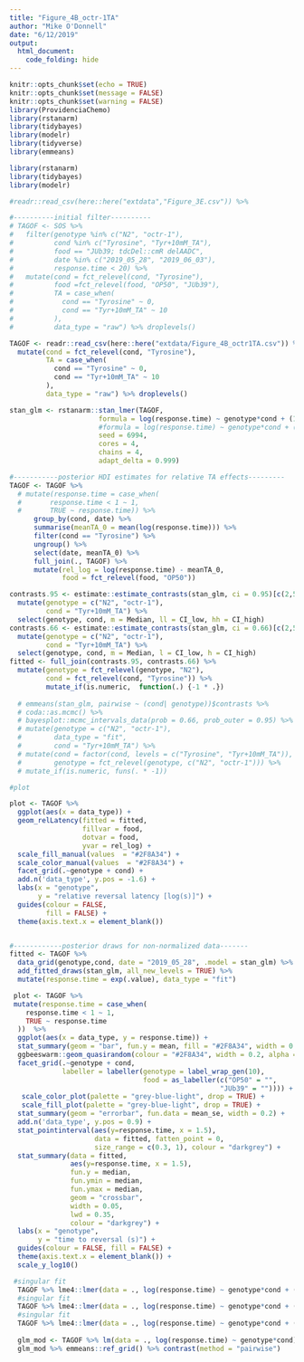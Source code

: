```yaml
---
title: "Figure_4B_octr-1TA"
author: "Mike O'Donnell"
date: "6/12/2019"
output: 
  html_document:
    code_folding: hide
---
```


```r
knitr::opts_chunk$set(echo = TRUE)
knitr::opts_chunk$set(message = FALSE)
knitr::opts_chunk$set(warning = FALSE)
library(ProvidenciaChemo)
library(rstanarm)
library(tidybayes)
library(modelr)
library(tidyverse)
library(emmeans)
```

```r
library(rstanarm)
library(tidybayes)
library(modelr)

#readr::read_csv(here::here("extdata","Figure_3E.csv")) %>%

#----------initial filter----------
# TAGOF <- SOS %>%
#   filter(genotype %in% c("N2", "octr-1"),
#          cond %in% c("Tyrosine", "Tyr+10mM_TA"),
#          food == "JUb39; tdcDel::cmR delAADC",
#          date %in% c("2019_05_28", "2019_06_03"),
#          response.time < 20) %>%
#   mutate(cond = fct_relevel(cond, "Tyrosine"),
#          food =fct_relevel(food, "OP50", "JUb39"),
#          TA = case_when(
#            cond == "Tyrosine" ~ 0,
#            cond == "Tyr+10mM_TA" ~ 10
#          ),
#          data_type = "raw") %>% droplevels()

TAGOF <- readr::read_csv(here::here("extdata/Figure_4B_octr1TA.csv")) %>%
  mutate(cond = fct_relevel(cond, "Tyrosine"),
         TA = case_when(
           cond == "Tyrosine" ~ 0,
           cond == "Tyr+10mM_TA" ~ 10
         ),
         data_type = "raw") %>% droplevels()

stan_glm <- rstanarm::stan_lmer(TAGOF, 
                      formula = log(response.time) ~ genotype*cond + (1 | date) + (1|plateID),
                      #formula = log(response.time) ~ genotype*cond + (1|plateID),
                      seed = 6994,
                      cores = 4, 
                      chains = 4,
                      adapt_delta = 0.999)

#-----------posterior HDI estimates for relative TA effects---------
TAGOF <- TAGOF %>% 
  # mutate(response.time = case_when(
  #       response.time < 1 ~ 1,
  #       TRUE ~ response.time)) %>%
      group_by(cond, date) %>%
      summarise(meanTA_0 = mean(log(response.time))) %>%
      filter(cond == "Tyrosine") %>%
      ungroup() %>%
      select(date, meanTA_0) %>%
      full_join(., TAGOF) %>%
      mutate(rel_log = log(response.time) - meanTA_0,
             food = fct_relevel(food, "OP50"))

contrasts.95 <- estimate::estimate_contrasts(stan_glm, ci = 0.95)[c(2,5),] %>%
  mutate(genotype = c("N2", "octr-1"),
         cond = "Tyr+10mM_TA") %>%
  select(genotype, cond, m = Median, ll = CI_low, hh = CI_high)
contrasts.66 <- estimate::estimate_contrasts(stan_glm, ci = 0.66)[c(2,5),] %>%
  mutate(genotype = c("N2", "octr-1"),
         cond = "Tyr+10mM_TA") %>%
  select(genotype, cond, m = Median, l = CI_low, h = CI_high)
fitted <- full_join(contrasts.95, contrasts.66) %>%
  mutate(genotype = fct_relevel(genotype, "N2"),
         cond = fct_relevel(cond, "Tyrosine")) %>%
         mutate_if(is.numeric,  function(.) {-1 * .})
  
  # emmeans(stan_glm, pairwise ~ (cond| genotype))$contrasts %>% 
  # coda::as.mcmc() %>% 
  # bayesplot::mcmc_intervals_data(prob = 0.66, prob_outer = 0.95) %>%
  # mutate(genotype = c("N2", "octr-1"),
  #        data_type = "fit",
  #        cond = "Tyr+10mM_TA") %>%
  # mutate(cond = factor(cond, levels = c("Tyrosine", "Tyr+10mM_TA")),
  #        genotype = fct_relevel(genotype, c("N2", "octr-1"))) %>% 
  # mutate_if(is.numeric, funs(. * -1))

#plot 

plot <- TAGOF %>%
  ggplot(aes(x = data_type)) +
  geom_relLatency(fitted = fitted,
                  fillvar = food,
                  dotvar = food,
                  yvar = rel_log) +
  scale_fill_manual(values  = "#2F8A34") +
  scale_color_manual(values  = "#2F8A34") +
  facet_grid(.~genotype + cond) +
  add.n('data_type', y.pos = -1.6) +
  labs(x = "genotype",
       y = "relative reversal latency [log(s)]") +
  guides(colour = FALSE,
         fill = FALSE) +
  theme(axis.text.x = element_blank())


#------------posterior draws for non-normalized data-------
fitted <- TAGOF %>%
  data_grid(genotype,cond, date = "2019_05_28", .model = stan_glm) %>%
  add_fitted_draws(stan_glm, all_new_levels = TRUE) %>%
  mutate(response.time = exp(.value), data_type = "fit")

 plot <- TAGOF %>%
 mutate(response.time = case_when(
    response.time < 1 ~ 1, 
    TRUE ~ response.time
  ))  %>%
  ggplot(aes(x = data_type, y = response.time)) +
  stat_summary(geom = "bar", fun.y = mean, fill = "#2F8A34", width = 0.6, alpha = 0.5) +
  ggbeeswarm::geom_quasirandom(colour = "#2F8A34", width = 0.2, alpha = 0.75) +
  facet_grid(.~genotype + cond, 
             labeller = labeller(genotype = label_wrap_gen(10), 
                                 food = as_labeller(c("OP50" = "",
                                                    "JUb39" = "")))) +
   scale_color_plot(palette = "grey-blue-light", drop = TRUE) +
   scale_fill_plot(palette = "grey-blue-light", drop = TRUE) +
  stat_summary(geom = "errorbar", fun.data = mean_se, width = 0.2) +
  add.n('data_type', y.pos = 0.9) +
  stat_pointinterval(aes(y=response.time, x = 1.5),
                     data = fitted, fatten_point = 0,
                     size_range = c(0.3, 1), colour = "darkgrey") +
  stat_summary(data = fitted,
               aes(y=response.time, x = 1.5),
               fun.y = median,
               fun.ymin = median,
               fun.ymax = median,
               geom = "crossbar",
               width = 0.05,
               lwd = 0.35,
               colour = "darkgrey") +
  labs(x = "genotype",
       y = "time to reversal (s)") +
  guides(colour = FALSE, fill = FALSE) +
  theme(axis.text.x = element_blank()) +
  scale_y_log10()

 #singular fit
  TAGOF %>% lme4::lmer(data = ., log(response.time) ~ genotype*cond + (1|plateID) + (1|date)) %>% summary()
  #singular fit 
  TAGOF %>% lme4::lmer(data = ., log(response.time) ~ genotype*cond + (cond|date)) #%>% 
  #singular fit 
  TAGOF %>% lme4::lmer(data = ., log(response.time) ~ genotype*cond + (1|plateID)) %>% summary()
  
  glm_mod <- TAGOF %>% lm(data = ., log(response.time) ~ genotype*cond) 
  glm_mod %>% emmeans::ref_grid() %>% contrast(method = "pairwise")

```
